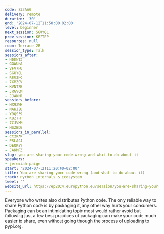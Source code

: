 ```yaml
---
code: 833AAG
delivery: remote
duration: '30'
end: '2024-07-12T11:50:00+02:00'
level: beginner
next_session: SGUYQL
prev_session: KBZTFP
resources: null
room: Terrace 2B
session_type: Talk
sessions_after:
- HBDW93
- GGWUNA
- VFV7HU
- SGUYQL
- R8UZNC
- 7XMZGV
- KVNTFE
- JRGVQM
- JJAKNR
sessions_before:
- HX9ZWH
- NAHJEU
- Y9QS39
- KBZTFP
- 7CJVKM
- HSZBDG
sessions_in_parallel:
- CCZPAF
- PSLA9J
- DEQKEY
- JAKMRZ
slug: you-are-sharing-your-code-wrong-and-what-to-do-about-it
speakers:
- jeremiah-paige
start: '2024-07-12T11:20:00+02:00'
title: You are sharing your code wrong (and what to do about it)
track: Python Internals & Ecosystem
tweet: ''
website_url: https://ep2024.europython.eu/session/you-are-sharing-your-code-wrong-and-what-to-do-about-it
---
```


Everyone who writes also distributes Python code. The only reliable way to share Python code is by packaging it, any other way hurts your consumers. Packaging can be an intimidating topic most would rather avoid but following just a few best practices of packaging can make your code much easier to share, even without going through the process of uploading to pypi.org.
